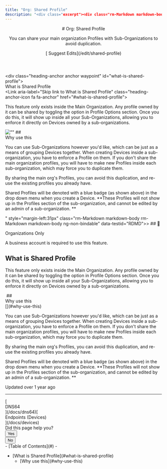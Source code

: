 ```yaml
---
title: "Org: Shared Profile"
description: "<div class="excerpt"><div class="rm-Markdown markdown-body" data-testid="RDMD"><p>You can share your main organization Profiles with Sub-Organizations to avoid duplication.</p></div></div></div><div class="col-xs-3">[<i aria-hidden="true" class="icon icon-edit"></i> Suggest Edits](/edit/shared-profile)</div></div></header><div class="grid-container-fluid" id="content-container"><section class="content-body grid-75"><div dehydrated="> ## <span class=&quot;callout-icon&quot;>📘</span><p>Organizations Only</p>"
---
```


<header id="content-head"><div class="row clearfix"><div class="col-xs-9"># Org: Shared Profile

<div class="excerpt"><div class="rm-Markdown markdown-body" data-testid="RDMD"><p>You can share your main organization Profiles with Sub-Organizations to avoid duplication.</p></div></div></div><div class="col-xs-3">[<i aria-hidden="true" class="icon icon-edit"></i> Suggest Edits](/edit/shared-profile)</div></div></header><div class="grid-container-fluid" id="content-container"><section class="content-body grid-75"><div dehydrated="> ## <span class=&quot;callout-icon&quot;>📘</span><p>Organizations Only</p>

<p>A business account is required to use this feature.</p>

# <div class=&quot;heading-anchor anchor waypoint&quot; id=&quot;what-is-shared-profile&quot;></div><div class=&quot;heading-text&quot;><div id=&quot;section-what-is-shared-profile&quot; class=&quot;heading-anchor_backwardsCompatibility&quot;></div>What is Shared Profile</div><Link aria-label=&quot;Skip link to What is Shared Profile&quot; class=&quot;heading-anchor-icon fa fa-anchor&quot; href=&quot;#what-is-shared-profile&quot;></Link>

<p>This feature only exists inside the Main Organization. Any profile owned by it can be shared by toggling the option in Profile Options section. Once you do this, it will show up inside all your Sub-Organizations, allowing you to enforce it directly on Devices owned by a sub-organizations. </p>
<span aria-label=&quot;&quot; class=&quot;img lightbox closed&quot; role=&quot;button&quot; tabindex=&quot;0&quot;><span class=&quot;lightbox-inner&quot;><Image alt=&quot;&quot; loading=&quot;lazy&quot; src=&quot;https://files.readme.io/04f585e-shared_profile.PNG&quot; title=&quot;&quot; align=&quot;center&quot; class=&quot;&quot; caption=&quot;&quot; height=&quot;auto&quot; width=&quot;auto&quot;/></span></span>
## <div class=&quot;heading-anchor anchor waypoint&quot; id=&quot;why-use-this&quot;></div><div class=&quot;heading-text&quot;><div id=&quot;section-why-use-this&quot; class=&quot;heading-anchor_backwardsCompatibility&quot;></div>Why use this</div><Link aria-label=&quot;Skip link to Why use this&quot; class=&quot;heading-anchor-icon fa fa-anchor&quot; href=&quot;#why-use-this&quot;></Link>

<p>You can use Sub-Organizations however you&#x27;d like, which can be just as a means of grouping Devices together. When creating Devices inside a sub-organization, you have to enforce a Profile on them. If you don&#x27;t share the main organization profiles, you will have to make new Profiles inside each sub-organization, which may force you to duplicate them. </p>
<p>By sharing the main org&#x27;s Profiles, you can avoid this duplication, and re-use the existing profiles you already have. </p>
<p>Shared Profiles will be denoted with a blue badge (as shown above) in the drop down menu when you create a Device. **These Profiles will not show up in the Profiles section of the sub-organization, and cannot be edited by an admin of a sub-organization. **</p>" style="margin-left:31px" class="rm-Markdown markdown-body rm-Markdown markdown-body ng-non-bindable" data-testid="RDMD">> ## <span class="callout-icon">📘</span><p>Organizations Only</p>

<p>A business account is required to use this feature.</p>

# <div class="heading-anchor anchor waypoint" id="what-is-shared-profile"></div><div class="heading-text"><div id="section-what-is-shared-profile" class="heading-anchor_backwardsCompatibility"></div>What is Shared Profile</div>[](#what-is-shared-profile)

<p>This feature only exists inside the Main Organization. Any profile owned by it can be shared by toggling the option in Profile Options section. Once you do this, it will show up inside all your Sub-Organizations, allowing you to enforce it directly on Devices owned by a sub-organizations. </p>
<span aria-label="" class="img lightbox closed" role="button" tabindex="0"><span class="lightbox-inner"><Image alt="" loading="lazy" src="https://files.readme.io/04f585e-shared_profile.PNG" title="" align="center" class="" caption="" height="auto" width="auto"></span></span>
## <div class="heading-anchor anchor waypoint" id="why-use-this"></div><div class="heading-text"><div id="section-why-use-this" class="heading-anchor_backwardsCompatibility"></div>Why use this</div>[](#why-use-this)

<p>You can use Sub-Organizations however you'd like, which can be just as a means of grouping Devices together. When creating Devices inside a sub-organization, you have to enforce a Profile on them. If you don't share the main organization profiles, you will have to make new Profiles inside each sub-organization, which may force you to duplicate them. </p>
<p>By sharing the main org's Profiles, you can avoid this duplication, and re-use the existing profiles you already have. </p>
<p>Shared Profiles will be denoted with a blue badge (as shown above) in the drop down menu when you create a Device. **These Profiles will not show up in the Profiles section of the sub-organization, and cannot be edited by an admin of a sub-organization. **</p></div><div class="UpdatedAt"><p class="DateLine "><i class="icon icon-watch"></i>Updated<!-- --> <!-- -->over 1 year ago<!-- --> </p></div><hr class="NextStepsDivider"><nav aria-label="Pagination Controls" class="PaginationControlsjDYuqu8pBMUy rm-Pagination">[<span class="PaginationControls-iconZbaZ3tgyhNmI icon-arrow-left2"></span><div class="PaginationControls-text3qEXHZU00znD PaginationControls-text_left3wBkn4C9R0W_">DNS64</div>](/docs/dns64)[<div class="PaginationControls-text3qEXHZU00znD PaginationControls-text_right3EIfWubgRVVP">Endpoints (Devices)</div><span class="PaginationControls-iconZbaZ3tgyhNmI icon-arrow-right2"></span>](/docs/devices)</nav><div class="rm-PageThumbs PageThumbs"><div class="PageThumbs-helpful">Did this page help you?<div class="PageThumbs-cta"><div class="Dropdown Dropdown_closed"><button aria-haspopup="dialog" class="Button Button_sm PageThumbs-button Dropdown-toggle Button_secondary Button_secondary_text" type="button" aria-expanded="false"><i class="icon icon-thumbs-up-2"></i><span>Yes</span></button></div><div class="Dropdown Dropdown_closed"><button aria-haspopup="dialog" class="Button Button_sm PageThumbs-button Dropdown-toggle Button_secondary Button_secondary_text" type="button" aria-expanded="false"><i class="icon icon-thumbs-down1"></i><span>No</span></button></div></div></div></div></section><section class="content-toc grid-25"><nav>- [<i class="icon icon-text-align-left"></i>Table of Contents](#)
- <ul>
<li>
[What is Shared Profile](#what-is-shared-profile)
<ul>
<li>[Why use this](#why-use-this)

</li>
</ul></li></ul></nav></section></div><div class="ModalWrapper" id="tutorialmodal-root"></div>